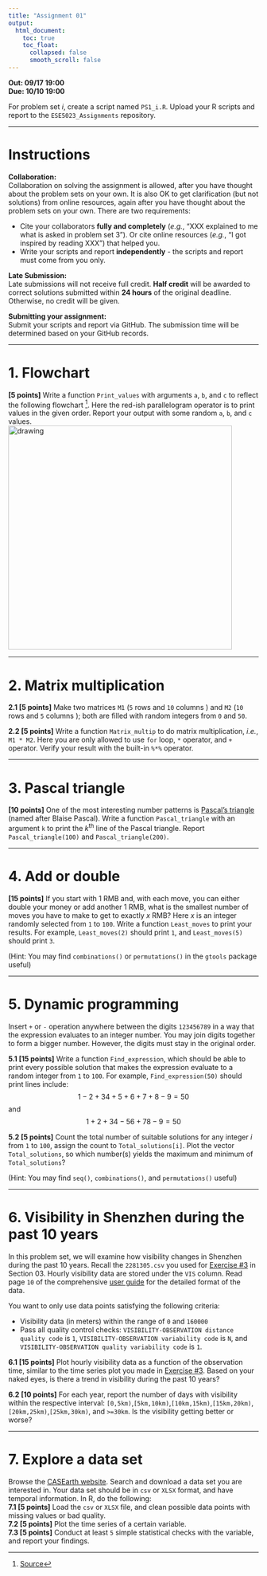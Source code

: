 ```yaml
---
title: "Assignment 01"
output:
  html_document:
    toc: true
    toc_float:
      collapsed: false
      smooth_scroll: false
---
```


**Out: 09/17 19:00 **  
**Due: 10/10 19:00 **  

For problem set *i*, create a script named `PS1_i.R`. Upload your R scripts and report to the `ESE5023_Assignments` repository.

***

# Instructions  

**Collaboration:**  
Collaboration on solving the assignment is allowed, after you have thought about the problem sets on your own. It is also OK to get  clarification (but not solutions) from online resources, again after you have thought about the problem sets on your own. There are two requirements: 

* Cite your collaborators **fully and completely** (*e.g.*, “XXX explained to me what is asked in problem set 3”). Or cite online resources (*e.g.*, “I got inspired by reading XXX”) that helped you.
* Write your scripts and report **independently** - the scripts and report must come from you only.

**Late Submission:**   
Late submissions will not receive full credit. **Half credit** will be awarded to correct solutions submitted within **24 hours** of the original deadline. Otherwise, no credit will be given. 

**Submitting your assignment:**  
Submit your scripts and report via GitHub. The submission time will be determined based on your GitHub records.  

***

# 1. Flowchart 

**[5 points]** Write a function `Print_values` with arguments `a`, `b`, and `c` to reflect the following flowchart [^1]. Here the red-ish parallelogram operator is to print values in the given order. Report your output with some random `a`, `b`, and `c` values.  
<img src="figs/flowchart_a1.png" alt="drawing" width="450"/>

[^1]: [Source](https://www.tenouk.com/clabworksheet/labworksheet8_files/cifelseswitchcase031.png)

***

# 2. Matrix multiplication

**2.1 [5 points]** Make two matrices `M1` (`5` rows and `10` columns ) and `M2` (`10` rows and `5` columns ); both are filled with random integers from `0` and `50`.

**2.2 [5 points]** Write a function `Matrix_multip` to do matrix multiplication, *i.e.*, `M1 * M2`. Here you are only allowed to use `for` loop, `*` operator, and `+` operator. Verify your result with the built-in `%*%` operator.

***

# 3. Pascal triangle

**[10 points]** One of the most interesting number patterns is [Pascal's triangle](https://www.mathsisfun.com/pascals-triangle.html) (named after Blaise Pascal). Write a function `Pascal_triangle` with an argument `k` to print the *k*^th^ line of the Pascal triangle. Report `Pascal_triangle(100)` and `Pascal_triangle(200)`.

***

# 4. Add or double

**[15 points]** If you start with 1 RMB and, with each move, you can either double your money or add another 1 RMB, what is the smallest number of moves you have to make to get to exactly *x* RMB? Here *x* is an integer randomly selected from `1` to `100`. Write a function `Least_moves` to print your results. For example, `Least_moves(2)` should print `1`, and `Least_moves(5)` should print `3`.

(Hint: You may find `combinations()` or `permutations()` in the `gtools` package useful)

***

# 5. Dynamic programming

Insert `+` or `-` operation anywhere between the digits `123456789` in a way that the expression evaluates to an integer number. You may join digits together to form a bigger number. However, the digits must stay in the original order. 

**5.1 [15 points]** Write a function `Find_expression`, which should be able to print every possible solution that makes the expression evaluate to a random integer from `1` to `100`. For example, `Find_expression(50)` should print lines include:
$$ 1 - 2 + 34 + 5 + 6 + 7 + 8 - 9 = 50 $$
and
$$ 1 + 2 + 34 - 56 + 78 - 9 = 50 $$


**5.2 [5 points]** Count the total number of suitable solutions for any integer *i* from `1` to `100`, assign the count to `Total_solutions[i]`. Plot the vector `Total_solutions`, so which number(s) yields the maximum and minimum of `Total_solutions`? 

(Hint: You may find `seq()`, `combinations()`, and `permutations()` useful)

***

# 6. Visibility in Shenzhen during the past 10 years

In this problem set, we will examine how visibility changes in Shenzhen during the past 10 years. Recall the `2281305.csv` you used for [Exercise #3](https://zhu-group.github.io/ese5023/Section_03.html#Exercise_3) in Section 03. Hourly visibility data are stored under the `VIS` column. Read page `10` of the comprehensive [user guide](https://www.ncei.noaa.gov/data/global-hourly/doc/isd-format-document.pdf) for the detailed format of the data.

You want to only use data points satisfying the following criteria:

* Visibility data (in meters) within the range of `0` and `160000`
* Pass all quality control checks: `VISIBILITY-OBSERVATION distance quality code` is `1`, `VISIBILITY-OBSERVATION variability code` is `N`, and `VISIBILITY-OBSERVATION quality variability code` is `1`.

**6.1 [15 points]** Plot hourly visibility data as a function of the observation time, similar to the time series plot you made in [Exercise #3](https://zhu-group.github.io/ese5023/Section_03.html#Exercise_3). Based on your naked eyes, is there a trend in visibility during the past 10 years? 

**6.2 [10 points]** For each year, report the number of days with visibility within the respective interval: `[0,5km)`,`[5km,10km)`,`[10km,15km)`,`[15km,20km)`,`[20km,25km)`,`[25km,30km)`, and `>=30km`. Is the visibility getting better or worse?

***

# 7. Explore a data set

Browse the [CASEarth website](http://data.casearth.cn/). Search and download a data set you are interested in. Your data set should be in `csv` or `XLSX` format, and have temporal information. In R, do the following:  
**7.1 [5 points]** Load the `csv` or `XLSX` file, and clean possible data points with missing values or bad quality.  
**7.2 [5 points]** Plot the time series of a certain variable.  
**7.3 [5 points]** Conduct at least `5` simple statistical checks with the variable, and report your findings.

